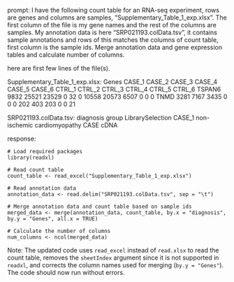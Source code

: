 prompt:
I have the following count table for an RNA-seq experiment, rows are genes and columns are samples, "Supplementary_Table_1_exp.xlsx". The first column of the file is my gene names and the rest of the columns are samples. My annotation data is here  "SRP021193.colData.tsv", it contains sample annotations and rows of this matches the columns of count table, first column is the sample ids. Merge annotation data and gene expression tables and calculate number of columns.

here are first few lines of the file(s).

Supplementary_Table_1_exp.xlsx:
Genes	CASE_1	CASE_2	CASE_3	CASE_4	CASE_5	CASE_6	CTRL_1	CTRL_2	CTRL_3	CTRL_4	CTRL_5	CTRL_6
TSPAN6	9832	25521	23529	0	32	0	10558	20573	6507	0	0	 0
TNMD	3281	 7167	 3435	0	 0	0	  202	  403	 203	0	0	21


SRP021193.colData.tsv:
diagnosis	group	LibrarySelection
CASE_1	non-ischemic cardiomyopathy	CASE	cDNA


response:
```
# Load required packages
library(readxl)

# Read count table
count_table <- read_excel("Supplementary_Table_1_exp.xlsx")

# Read annotation data
annotation_data <- read.delim("SRP021193.colData.tsv", sep = "\t")

# Merge annotation data and count table based on sample ids
merged_data <- merge(annotation_data, count_table, by.x = "diagnosis", by.y = "Genes", all.x = TRUE)

# Calculate the number of columns
num_columns <- ncol(merged_data)
```

Note: The updated code uses `read_excel` instead of `read.xlsx` to read the count table, removes the `sheetIndex` argument since it is not supported in `readxl`, and corrects the column names used for merging (`by.y = "Genes"`). The code should now run without errors.
